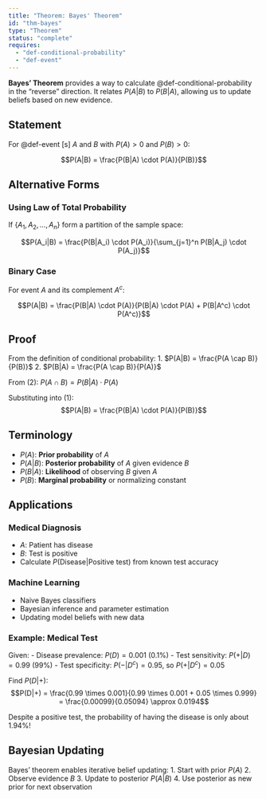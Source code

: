 ```yaml
---
title: "Theorem: Bayes' Theorem"
id: "thm-bayes"
type: "Theorem"
status: "complete"
requires:
  - "def-conditional-probability"
  - "def-event"
---
```


**Bayes' Theorem** provides a way to calculate @def-conditional-probability in the "reverse" direction. It relates $P(A|B)$ to $P(B|A)$, allowing us to update beliefs based on new evidence.

## Statement

For @def-event[s] $A$ and $B$ with $P(A) > 0$ and $P(B) > 0$:

$$P(A|B) = \frac{P(B|A) \cdot P(A)}{P(B)}$$

## Alternative Forms

### Using Law of Total Probability

If $\{A_1, A_2, ..., A_n\}$ form a partition of the sample space:

$$P(A_i|B) = \frac{P(B|A_i) \cdot P(A_i)}{\sum_{j=1}^n P(B|A_j) \cdot P(A_j)}$$

### Binary Case

For event $A$ and its complement $A^c$:

$$P(A|B) = \frac{P(B|A) \cdot P(A)}{P(B|A) \cdot P(A) + P(B|A^c) \cdot P(A^c)}$$

## Proof

From the definition of conditional probability:
1. $P(A|B) = \frac{P(A \cap B)}{P(B)}$
2. $P(B|A) = \frac{P(A \cap B)}{P(A)}$

From (2): $P(A \cap B) = P(B|A) \cdot P(A)$

Substituting into (1):
$$P(A|B) = \frac{P(B|A) \cdot P(A)}{P(B)}$$

## Terminology

- $P(A)$: **Prior probability** of $A$
- $P(A|B)$: **Posterior probability** of $A$ given evidence $B$
- $P(B|A)$: **Likelihood** of observing $B$ given $A$
- $P(B)$: **Marginal probability** or normalizing constant

## Applications

### Medical Diagnosis
- $A$: Patient has disease
- $B$: Test is positive
- Calculate $P(\text{Disease}|\text{Positive test})$ from known test accuracy

### Machine Learning
- Naive Bayes classifiers
- Bayesian inference and parameter estimation
- Updating model beliefs with new data

### Example: Medical Test

Given:
- Disease prevalence: $P(D) = 0.001$ (0.1%)
- Test sensitivity: $P(+|D) = 0.99$ (99%)
- Test specificity: $P(-|D^c) = 0.95$, so $P(+|D^c) = 0.05$

Find $P(D|+)$:
$$P(D|+) = \frac{0.99 \times 0.001}{0.99 \times 0.001 + 0.05 \times 0.999} = \frac{0.00099}{0.05094} \approx 0.0194$$

Despite a positive test, the probability of having the disease is only about 1.94%!

## Bayesian Updating

Bayes' theorem enables iterative belief updating:
1. Start with prior $P(A)$
2. Observe evidence $B$
3. Update to posterior $P(A|B)$
4. Use posterior as new prior for next observation